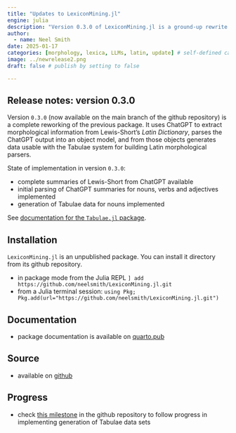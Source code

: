 ```yaml
---
title: "Updates to LexiconMining.jl"
engine: julia
description: "Version 0.3.0 of LexiconMining.jl is a ground-up rewrite using ChatGPT to extract data from Lewis-Short's *Latin Dictionary*."
author:
  - name: Neel Smith
date: 2025-01-17
categories: [morphology, lexica, LLMs, latin, update] # self-defined categories
image: ../newrelease2.png
draft: false # publish by setting to false

---
```


## Release notes: version 0.3.0

Version `0.3.0` (now available on the main branch of the github repository) is a complete reworking of the previous package. It uses ChatGPT to extract morphological information from Lewis-Short's *Latin Dictionary*, parses the ChatGPT output into an object model, and from those objects  generates data usable with the Tabulae system for building Latin morphological parsers.

State of implementation in version `0.3.0`:

- complete summaries of Lewis-Short from ChatGPT available
- initial parsing of ChatGPT summaries for nouns, verbs and adjectives implemented
- generation of Tabulae data for nouns implemented

::: {.callout-tip title="More information about Tabulae"}
See [documentation for the `Tabulae.jl` package](https://neelsmith.quarto.pub/tabulae/).
:::


## Installation

`LexiconMining.jl` is an unpublished package. You can install it directory from its github repository.

- in package mode from the Julia REPL `] add https://github.com/neelsmith/LexiconMining.jl.git`
- from a Julia terminal session: `using Pkg; Pkg.add(url="https://github.com/neelsmith/LexiconMining.jl.git")`


## Documentation

- package documentation is available on [quarto.pub](https://neelsmith.quarto.pub/lexiconmining/)


## Source

- available on [github](https://github.com/neelsmith/LexiconMining.jl)

## Progress

- check [this milestone](https://github.com/neelsmith/LexiconMining.jl/milestone/8) in the github repository to follow progress in implementing generation of Tabulae data sets